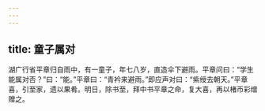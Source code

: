 ```yaml
---
---
---
```

title: 童子属对
---




湖广行省平章归自雨中，有一童子，年七八岁，直造伞下避雨。平章问曰：“学生能属对否？”曰：“能。”平章曰：“青衿来避雨。”即应声对曰：“紫绶去朝天。”平章喜，引至家，遗以果肴。明日，除书至，拜中书平章之命，复大喜，再以楮币彩缯赠之。